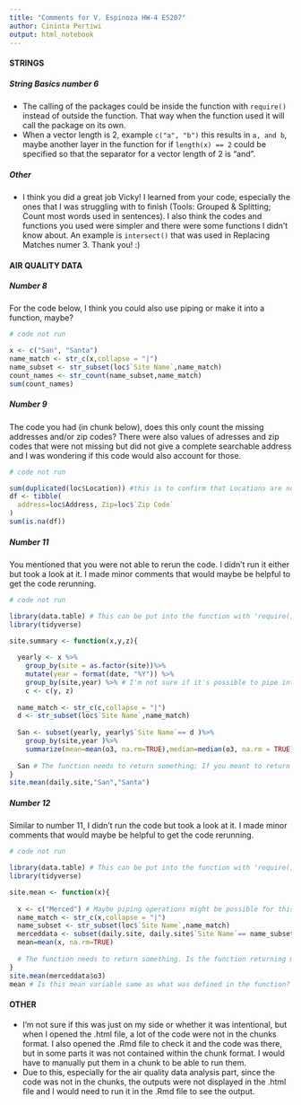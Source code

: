 ```yaml
---
title: "Comments for V. Espinoza HW-4 ES207"
author: Cininta Pertiwi
output: html_notebook
---
```


#### **STRINGS**

##### *String Basics number 6*

* The calling of the packages could be inside the function with `require()` instead of outside the function. That way when the function used it will call the package on its own.
* When a vector length is 2, example `c("a", "b")` this results in `a, and b`, maybe another layer in the function for if `length(x) == 2` could be specified so that the separator for a vector length of 2 is "and".

##### *Other*

* I think you did a great job Vicky! I learned from your code, especially the ones that I was struggling with to finish (Tools: Grouped & Splitting; Count most words used in sentences). I also think the codes and functions you used were simpler and there were some functions I didn't know about. An example is `intersect()` that was used in Replacing Matches numer 3. Thank you! :)

#### **AIR QUALITY DATA**

##### *Number 8*
For the code below, I think you could also use piping or make it into a function, maybe?
```r
# code not run

x <- c("San", "Santa")
name_match <- str_c(x,collapse = "|")
name_subset <- str_subset(loc$`Site Name`,name_match)
count_names <- str_count(name_subset,name_match)
sum(count_names)
```

##### *Number 9*
The code you had (in chunk below), does this only count the missing addresses and/or zip codes? There were also values of adresses and zip codes that were not missing but did not give a complete searchable address and I was wondering if this code would also account for those.
```r
# code not run

sum(duplicated(loc$Location)) #this is to confirm that Locations are not duplicated 
df <- tibble(
  address=loc$Address, Zip=loc$`Zip Code`
)
sum(is.na(df))
```

##### *Number 11*
You mentioned that you were not able to rerun the code. I didn't run it either but took a look at it. I made minor comments that would maybe be helpful to get the code rerunning.
```r
# code not run

library(data.table) # This can be put into the function with 'require()'
library(tidyverse)

site.summary <- function(x,y,z){
  
  yearly <- x %>%
    group_by(site = as.factor(site))%>%
    mutate(year = format(date, "%Y")) %>%
    group_by(site,year) %>% # I'm not sure if it's possible to pipe into the newly defined c variable; Was this pipe sign supposed to be here?
    c <- c(y, z)
    
  name_match <- str_c(c,collapse = "|")
  d <- str_subset(loc$`Site Name`,name_match)
  
  San <- subset(yearly, yearly$`Site Name`== d )%>%
    group_by(site,year )%>%
    summarize(mean=mean(o3, na.rm=TRUE),median=median(o3, na.rm = TRUE),max=max(o3, na.rm=TRUE),min=min(o3, na.rm=TRUE))
  
  San # The function needs to return something; If you meant to return 'San' it probably should be 'return(San)'
}
site.mean(daily.site,"San","Santa")
```

##### *Number 12*
Similar to number 11, I didn't run the code but took a look at it. I made minor comments that would maybe be helpful to get the code rerunning.
```r
# code not run

library(data.table) # This can be put into the function with 'require()'
library(tidyverse)

site.mean <- function(x){
  
  x <- c("Merced") # Maybe piping operations might be possible for this?
  name_match <- str_c(x,collapse = "|")
  name_subset <- str_subset(loc$`Site Name`,name_match)
  merceddata <- subset(daily.site, daily.site$`Site Name`== name_subset)
  mean=mean(x, na.rm=TRUE)
  
  # The function needs to return something. Is the function returning merceddata or mean? I don't think functions can return two things.
}
site.mean(merceddata$o3)
mean # Is this mean variable same as what was defined in the function? I'm not sure how this plays out because isn't the 'mean' variable inside the function a local variable?
```


#### **OTHER**

* I'm not sure if this was just on my side or whether it was intentional, but when I opened the .html file, a lot of the code were not in the chunks format. I also opened the .Rmd file to check it and the code was there, but in some parts it was not contained within the chunk format. I would have to manually put them in a chunk to be able to run them.
* Due to this, especially for the air quality data analysis part, since the code was not in the chunks, the outputs were not displayed in the .html file and I would need to run it in the .Rmd file to see the output.

  
  